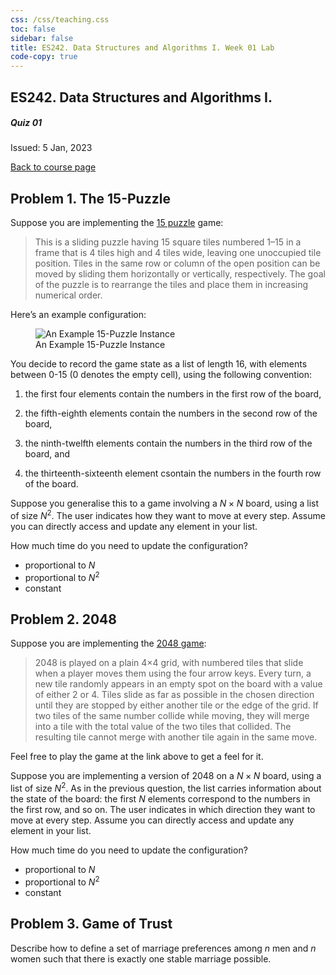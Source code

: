 ```yaml
---
css: /css/teaching.css
toc: false
sidebar: false
title: ES242. Data Structures and Algorithms I. Week 01 Lab
code-copy: true
---
```


:::{.column-body-outset}

## ES242. Data Structures and Algorithms I.

##### Quiz 01 

Issued: 5 Jan, 2023

[Back to course page](../index.qmd)

:::{.callout-note icon="false"}

# Problem 1. The 15-Puzzle

Suppose you are implementing the [15 puzzle](https://en.wikipedia.org/wiki/15_puzzle) game:

> This is a sliding puzzle having 15 square tiles numbered 1–15 in a frame that is 4 tiles high and 4 tiles wide, leaving one unoccupied tile position. Tiles in the same row or column of the open position can be moved by sliding them horizontally or vertically, respectively. The goal of the puzzle is to rearrange the tiles and place them in increasing numerical order.

Here's an example configuration:

![An Example 15-Puzzle Instance](q01-img01.png)

You decide to record the game state as a list of length 16, with elements between 0-15 (0 denotes the empty cell), using the following convention:

1. the first four elements contain the numbers in the first row of the board, 

2. the fifth-eighth elements contain the numbers in the second row of the board, 

3. the ninth-twelfth elements contain the numbers in the third row of the board, and

4. the thirteenth-sixteenth element csontain the numbers in the fourth row of the board.


Suppose you generalise this to a game involving a $N \times N$ board, using a list of size $N^2$. The user indicates how they want to move at every step. Assume you can directly access and update any element in your list. 

How much time do you need to update the configuration?

- proportional to $N$
- proportional to $N^2$
- constant

:::


:::{.callout-note icon="false"}

# Problem 2. 2048

Suppose you are implementing the [2048 game](https://play2048.co):

> 2048 is played on a plain 4×4 grid, with numbered tiles that slide when a player moves them using the four arrow keys. Every turn, a new tile randomly appears in an empty spot on the board with a value of either 2 or 4. Tiles slide as far as possible in the chosen direction until they are stopped by either another tile or the edge of the grid. If two tiles of the same number collide while moving, they will merge into a tile with the total value of the two tiles that collided. The resulting tile cannot merge with another tile again in the same move.

Feel free to play the game at the link above to get a feel for it. 

Suppose you are implementing a version of 2048 on a $N \times N$ board, using a list of size $N^2$. As in the previous question, the list carries information about the state of the board: the first $N$ elements correspond to the numbers in the first row, and so on. The user indicates in which direction they want to move at every step. Assume you can directly access and update any element in your list. 

How much time do you need to update the configuration?

- proportional to $N$
- proportional to $N^2$
- constant

:::


:::{.callout-note icon="false"}

# Problem 3. Game of Trust

Describe how to define a set of marriage preferences among $n$ men and $n$ women such that there is exactly one stable marriage possible.

:::

:::